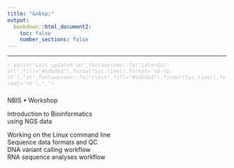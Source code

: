 ```yaml
---
title: "&nbsp;"
output:
  bookdown::html_document2:
    toc: false
    number_sections: false
---
```


<div class="container landing-container">
<div class="row landing-div" style="position:relative;">
<div class="col" style="align-self:center;position:absolute;top:80px;">
<div class="row">

<div class="col-md-12 flex-box">
<p class="landing-subtitle">
<span style="display:block;">NBIS • Workshop</span>
</p>
</div>

<div class="col-md-12 flex-box">
<p class="landing-title">
<span style="display:block;">Introduction to Bioinformatics</span>
<span style="display:block;">using NGS data</span>
</p>
</div>

<div class="col-md-12 flex-box">
<p class="medium landing-bullets">
<span style="display:block;">Working on the Linux command line</span>
<span style="display:block;">Sequence data formats and QC</span>
<span style="display:block;">DNA variant calling workflow</span>
<span style="display:block;">RNA sequence analyses workflow</span>
</p>
</div>

</div>
</div>
</div>

***

<div class="landing-update">
<p class="small" style="color:#bdbdbd;">
`r paste("Last updated on",fontawesome::fa("calendar-alt",fill="#bdbdbd"),format(Sys.time(),format='%d-%b-%Y'),"at",fontawesome::fa("clock",fill="#bdbdbd"),format(Sys.time(),format='%X'),".")`
</p>
</div>

</div>
